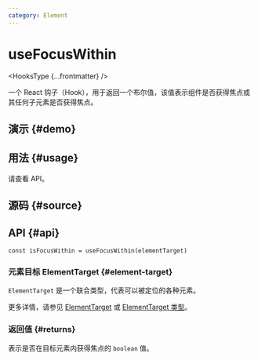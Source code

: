 ```yaml
---
category: Element
---
```


# useFocusWithin


<HooksType {...frontmatter} />

一个 React 钩子（Hook），用于返回一个布尔值，该值表示组件是否获得焦点或其任何子元素是否获得焦点。

## 演示 \{#demo}


<App />

## 用法 \{#usage}

请查看 API。

## 源码 \{#source}


<Source />

## API \{#api}

```tsx
const isFocusWithin = useFocusWithin(elementTarget)
```

### 元素目标 ElementTarget \{#element-target}

`ElementTarget` 是一个联合类型，代表可以被定位的各种元素。

更多详情，请参见 [ElementTarget](/docs/features/element-target) 或 [ElementTarget 类型](/docs/features/element-target#element-target-types)。

### 返回值 \{#returns}

表示是否在目标元素内获得焦点的 `boolean` 值。
